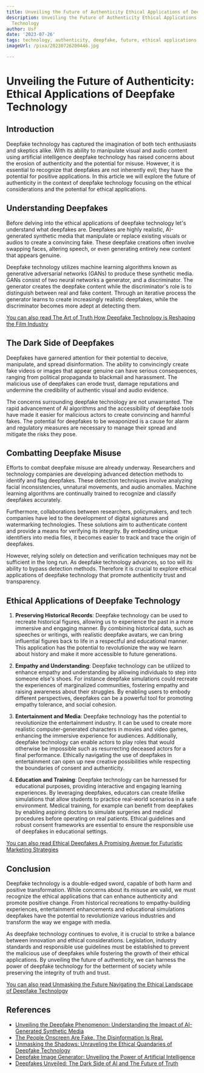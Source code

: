 ```yaml
---
title: Unveiling the Future of Authenticity Ethical Applications of Deepfake Technology
description: Unveiling the Future of Authenticity Ethical Applications of Deepfake
  Technology
author: Usf
date: '2023-07-26'
tags: technology, authenticity, deepfake, future, ethical applications
imageUrl: /pixa/20230726200446.jpg

---
```

# Unveiling the Future of Authenticity: Ethical Applications of Deepfake Technology

## Introduction

Deepfake technology has captured the imagination of both tech enthusiasts and skeptics alike. With  its ability to manipulate visual and audio content using artificial intelligence deepfake technology has raised concerns  about  the erosion of authenticity and the potential  for misuse. However,  it is essential  to  recognize that deepfakes are not inherently evil;  they have the potential for positive applications. In this article we will explore the future of authenticity in the context of deepfake technology focusing  on the  ethical considerations and the potential for ethical applications.

## Understanding Deepfakes

Before delving into the ethical applications of deepfake technology let's understand what deepfakes are.  Deepfakes are highly realistic, AI-generated synthetic media that manipulate or replace existing visuals or audios  to create a convincing fake. These deepfake creations often involve swapping faces, altering speech,  or even generating entirely new content that appears genuine.

Deepfake technology utilizes machine learning algorithms known as generative adversarial networks (GANs) to  produce these synthetic media.  GANs consist of two  neural  networks a generator, and a discriminator. The generator creates the deepfake content while  the discriminator's role is to distinguish between real and fake content. Through an iterative process the generator learns to create increasingly realistic deepfakes,  while the discriminator becomes  more adept at detecting  them.

[You  can also read The Art  of Truth How Deepfake Technology is Reshaping the Film Industry](The%20Art%20of%20Truth%20How%20Deepfake%20Technology%20is%20Reshaping%20the%20Film%20Industry)


## The Dark Side of Deepfakes

Deepfakes have garnered attention for their potential  to deceive, manipulate, and spread disinformation. The ability to  convincingly create  fake videos or images  that appear genuine can  have serious consequences, ranging from political propaganda to blackmail and harassment. The malicious use of deepfakes can erode trust, damage reputations and  undermine the  credibility of authentic visual and audio evidence.

The concerns surrounding deepfake technology are not  unwarranted. The rapid advancement of AI algorithms and the accessibility  of deepfake tools have made it easier for malicious actors to create convincing and harmful fakes. The potential for deepfakes to be weaponized is a cause for alarm and regulatory measures are necessary to manage their spread and mitigate the risks they pose.

## Combatting Deepfake Misuse

Efforts to combat deepfake misuse are already underway. Researchers and technology  companies are developing advanced  detection methods to identify and flag deepfakes. These detection techniques involve analyzing facial inconsistencies, unnatural movements, and  audio anomalies.  Machine learning algorithms are continually  trained to recognize and classify deepfakes accurately.

Furthermore, collaborations between  researchers,  policymakers, and tech companies have led to the development of digital signatures and watermarking  technologies. These  solutions aim to authenticate content  and provide a means for verifying its integrity.  By  embedding unique identifiers into media files, it becomes easier to track and trace the origin of deepfakes.

However, relying solely on detection and verification techniques  may not  be sufficient in the long  run. As  deepfake technology advances, so too will its ability to bypass  detection methods.  Therefore it is crucial to explore ethical applications of deepfake technology that promote authenticity trust  and transparency.

## Ethical Applications of Deepfake Technology

1. **Preserving Historical Records**: Deepfake technology can be used to recreate historical figures, allowing us to experience the past in a more immersive  and  engaging manner. By  combining historical data, such  as speeches or writings, with realistic deepfake avatars, we can bring  influential figures back  to life in a respectful  and educational  manner. This application has the potential to revolutionize the way we learn about history and make it more accessible to future generations.

2. **Empathy  and Understanding**: Deepfake  technology can be utilized to enhance empathy and understanding by allowing individuals  to step into  someone else's shoes. For instance deepfake simulations could recreate the experiences of marginalized  communities, fostering empathy and raising awareness about their struggles. By enabling users  to embody different perspectives, deepfakes can be a  powerful tool for promoting empathy tolerance, and social cohesion.

3. **Entertainment and Media**: Deepfake  technology has the potential to revolutionize the entertainment  industry. It  can be used to create more realistic computer-generated characters in movies  and video games,  enhancing the immersive experience for audiences. Additionally, deepfake technology can enable actors to play roles that would otherwise be impossible such  as  resurrecting deceased actors for a final performance. Ethically  navigating the use of deepfakes in entertainment can open up new creative possibilities while respecting the boundaries of consent and authenticity.

4. **Education and Training**: Deepfake technology can be harnessed for educational purposes, providing interactive and engaging learning experiences. By leveraging deepfakes, educators can create lifelike simulations that allow students to practice real-world scenarios in a safe  environment. Medical training, for example can benefit from deepfakes by enabling aspiring doctors to simulate surgeries and medical procedures before  operating on real patients. Ethical guidelines and robust  consent frameworks are essential to ensure  the responsible use of deepfakes in educational settings.

[You can also read Ethical Deepfakes A Promising Avenue for Futuristic Marketing Strategies](Ethical%20Deepfakes%20A%20Promising%20Avenue%20for%20Futuristic%20Marketing%20Strategies)


## Conclusion

Deepfake technology is a double-edged sword,  capable of both harm and positive  transformation. While concerns about its misuse are valid,  we must recognize the ethical applications that can enhance authenticity and promote positive change. From historical recreations to empathy-building experiences, entertainment enhancements and educational simulations deepfakes have the potential to revolutionize various industries and transform the way we engage  with media.

As deepfake technology continues to evolve, it is crucial  to strike a balance  between innovation and ethical considerations. Legislation, industry standards and responsible use guidelines must  be established to prevent the malicious  use of deepfakes  while fostering the growth of their ethical applications. By unveiling the  future of  authenticity, we can harness the  power  of deepfake  technology for the betterment of society while preserving the integrity of truth and trust.

[You can also read Unmasking the Future Navigating the Ethical  Landscape of Deepfake Technology](Unmasking%20the%20Future%20Navigating%20the%20Ethical%20Landscape%20of%20Deepfake%20Technology)


## References

-  [Unveiling the Deepfake Phenomenon: Understanding the Impact of AI-Generated Synthetic  Media](https://useai.in/unveiling-the-deepfake-phenomenon/)
- [The People Onscreen Are Fake. The  Disinformation  Is  Real.](https://www.nytimes.com/2023/02/07/technology/artificial-intelligence-training-deepfake.html)
- [Unmasking the Shadows: Unraveling the Ethical  Quandaries of Deepfake Technology](https://medium.com/@nandasiddhardha/unmasking-the-shadows-unraveling-the-ethical-quandaries-of-deepfake-technology-a60c36df6f01?source=rss-------1)
- [Deepfake Image Generator: Unveiling the Power of Artificial Intelligence](https://medium.com/@unrealperson29/deepfake-image-generator-unveiling-the-power-of-artificial-intelligence-6cd9dab02710)
- [Deepfakes Unveiled: The Dark Side of AI and The Future of Truth](https://youtube.com/watch?v=TJXAp5CKHzI)